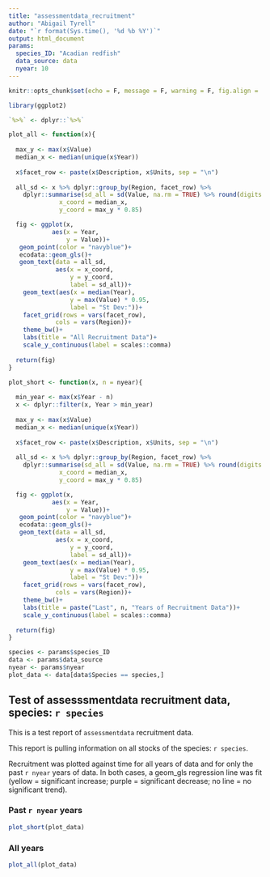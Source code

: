 ```yaml
---
title: "assessmentdata_recruitment"
author: "Abigail Tyrell"
date: "`r format(Sys.time(), '%d %b %Y')`"
output: html_document
params: 
  species_ID: "Acadian redfish"
  data_source: data
  nyear: 10
---
```


```r
knitr::opts_chunk$set(echo = F, message = F, warning = F, fig.align = 'center')
```

```r
library(ggplot2)

`%>%` <- dplyr::`%>%`

plot_all <- function(x){
  
  max_y <- max(x$Value)
  median_x <- median(unique(x$Year))
  
  x$facet_row <- paste(x$Description, x$Units, sep = "\n")
  
  all_sd <- x %>% dplyr::group_by(Region, facet_row) %>%
    dplyr::summarise(sd_all = sd(Value, na.rm = TRUE) %>% round(digits = 2) %>% prettyNum(big.mark = ","),
              x_coord = median_x,
              y_coord = max_y * 0.85)

  fig <- ggplot(x,
            aes(x = Year,
                y = Value))+
   geom_point(color = "navyblue")+
   ecodata::geom_gls()+
   geom_text(data = all_sd,
             aes(x = x_coord,
                 y = y_coord,
                 label = sd_all))+
    geom_text(aes(x = median(Year),
                 y = max(Value) * 0.95,
                 label = "St Dev:"))+
    facet_grid(rows = vars(facet_row),
             cols = vars(Region))+
    theme_bw()+
    labs(title = "All Recruitment Data")+
    scale_y_continuous(label = scales::comma)
  
  return(fig)
}

plot_short <- function(x, n = nyear){
  
  min_year <- max(x$Year - n)
  x <- dplyr::filter(x, Year > min_year)
    
  max_y <- max(x$Value)
  median_x <- median(unique(x$Year))
  
  x$facet_row <- paste(x$Description, x$Units, sep = "\n")
  
  all_sd <- x %>% dplyr::group_by(Region, facet_row) %>%
    dplyr::summarise(sd_all = sd(Value, na.rm = TRUE) %>% round(digits = 2) %>% prettyNum(big.mark = ","),
              x_coord = median_x,
              y_coord = max_y * 0.85)

  fig <- ggplot(x,
            aes(x = Year,
                y = Value))+
   geom_point(color = "navyblue")+
   ecodata::geom_gls()+
   geom_text(data = all_sd,
             aes(x = x_coord,
                 y = y_coord,
                 label = sd_all))+
    geom_text(aes(x = median(Year),
                 y = max(Value) * 0.95,
                 label = "St Dev:"))+
    facet_grid(rows = vars(facet_row),
             cols = vars(Region))+
    theme_bw()+
    labs(title = paste("Last", n, "Years of Recruitment Data"))+
    scale_y_continuous(label = scales::comma)
 
  return(fig)
}


```

```r
species <- params$species_ID
data <- params$data_source
nyear <- params$nyear
plot_data <- data[data$Species == species,]
```

## Test of assesssmentdata recruitment data, species: `r species`

This is a test report of `assessmentdata` recruitment data. 

This report is pulling information on all stocks of the species: `r species`.

Recruitment was plotted against time for all years of data and for only the past `r nyear` years of data. In both cases, a geom_gls regression line was fit (yellow = significant increase; purple = significant decrease; no line = no significant trend). 

### Past `r nyear` years
```r
plot_short(plot_data)
```

### All years
```r
plot_all(plot_data)
```





